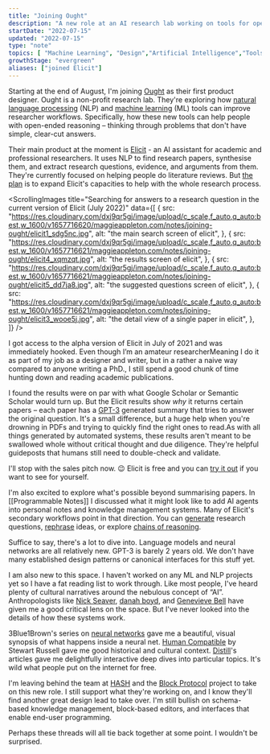 ```yaml
---
title: "Joining Ought"
description: "A new role at an AI research lab working on tools for open-ended reasoning"
startDate: "2022-07-15"
updated: "2022-07-15"
type: "note"
topics: [ "Machine Learning", "Design","Artificial Intelligence","Tools for Thought"]
growthStage: "evergreen"
aliases: ["joined Elicit"]
---
```


<IntroParagraph>

Starting at the end of August, I'm joining [Ought](https://ought.org/) as their first product designer. Ought is a non-profit research lab. They're exploring how [natural language processing](https://en.wikipedia.org/wiki/Natural_language_processing) (NLP) and [machine learning](https://en.wikipedia.org/wiki/Machine_learning) (ML) tools can improve researcher workflows. Specifically, how these new tools can help people with open-ended reasoning – thinking through problems that don't have simple, clear-cut answers.

</IntroParagraph>

Their main product at the moment is [Elicit](https://elicit.org/) - an AI assistant for academic and professional researchers. It uses NLP to find research papers, synthesise them, and extract research questions, evidence, and arguments from them. They're currently focused on helping people do literature reviews. But [the plan](https://docs.google.com/document/d/1D75EsWJdobyxJN7fxygybBIlBtrbgRXEcrYdhcmWppE/edit) is to expand Elicit's capacities to help with the whole research process.

<ScrollingImages
	title="Searching for answers to a research question in the current version of Elicit (July 2022)"
	data={[
		{
			src: "https://res.cloudinary.com/dxj9qr5gj/image/upload/c_scale,f_auto,q_auto:best,w_1600/v1657716620/maggieappleton.com/notes/joining-ought/elicit1_sdg5nc.jpg",
			alt: "the main search screen of elicit",
		},
		{
			src: "https://res.cloudinary.com/dxj9qr5gj/image/upload/c_scale,f_auto,q_auto:best,w_1600/v1657716621/maggieappleton.com/notes/joining-ought/elicit4_xqmzqt.jpg",
			alt: "the results screen of elicit",
		},
		{
			src: "https://res.cloudinary.com/dxj9qr5gj/image/upload/c_scale,f_auto,q_auto:best,w_1600/v1657716621/maggieappleton.com/notes/joining-ought/elicit5_dd7ja8.jpg",
			alt: "the suggested questions screen of elicit",
		},
		{
			src: "https://res.cloudinary.com/dxj9qr5gj/image/upload/c_scale,f_auto,q_auto:best,w_1600/v1657716621/maggieappleton.com/notes/joining-ought/elicit3_wooe5j.jpg",
			alt: "the detail view of a single paper in elicit",
		},
	]}
/>

I got access to the alpha version of Elicit in July of <YearsAgo>2021</YearsAgo> and was immediately hooked. Even though I’m an amateur researcher<Footnote idName={1}>Meaning I do it as part of my job as a designer and writer, but in a rather a naive way compared to anyone writing a PhD.</Footnote>, I still spend a good chunk of time hunting down and reading academic publications.

I found the results were on par with what Google Scholar or Semantic Scholar would turn up. But the Elicit results show _why_ it returns certain papers – each paper has a [GPT-3](https://openai.com/api/) generated summary that tries to answer the original question. It's a small difference, but a huge help when you're drowning in PDFs and trying to quickly find the right ones to read.<Footnote idName={2}>As with all things generated by automated systems, these results aren't meant to be swallowed whole without critical thought and due diligence. They're helpful guideposts that humans still need to double-check and validate.</Footnote>

I'll stop with the sales pitch now. <span role="img">😉</span> Elicit is free and you can [try it out](https://elicit.org) if you want to see for yourself.

I'm also excited to explore what's possible beyond summarising papers. In [[Programmable Notes]] I discussed what it might look like to add AI agents into personal notes and knowledge management systems. Many of Elicit's secondary workflows point in that direction. You can [generate](https://ide.elicit.org/run/JqRpiAJMnNacB7wvq) research questions, [rephrase](https://ide.elicit.org/run/9uFGfJBhFbPRaaQ2z) ideas, or explore [chains of reasoning](https://ide.elicit.org/run/Are3MaP2XsRJFuKLT).

Suffice to say, there's a lot to dive into. Language models and neural networks are all relatively new. GPT-3 is barely 2 years old. We don't have many established design patterns or canonical interfaces for this stuff yet.

I am also new to this space. I haven't worked on any ML and NLP projects yet so I have a fat reading list to work through. Like most people, I've heard plenty of cultural narratives around the nebulous concept of “AI”. Anthropologists like [Nick Seaver](https://nickseaver.net/writing), [danah boyd](https://www.danah.org/), and [Genevieve Bell](https://en.wikipedia.org/wiki/Genevieve_Bell) have given me a good critical lens on the space. But I've never looked into the details of how these systems work.

3Blue1Brown's series on [neural networks](https://www.youtube.com/watch?v=aircAruvnKk&list=PLZHQObOWTQDNU6R1_67000Dx_ZCJB-3pi) gave me a beautiful, visual synopsis of what happens inside a neural net. [Human Compatible](https://en.wikipedia.org/wiki/Human_Compatible) by Stewart Russell gave me good historical and cultural context. [Distill](https://distill.pub/)'s articles gave me delightfully interactive deep dives into particular topics. It's wild what people put on the internet for free.

I'm leaving behind the team at [HASH](https://hash.ai) and the [Block Protocol](https://blockprotocol.org) project to take on this new role. I still support what they're working on, and I know they'll find another great design lead to take over. I'm still bullish on schema-based knowledge management, block-based editors, and interfaces that enable end-user programming.

Perhaps these threads will all tie back together at some point. I wouldn't be surprised.
